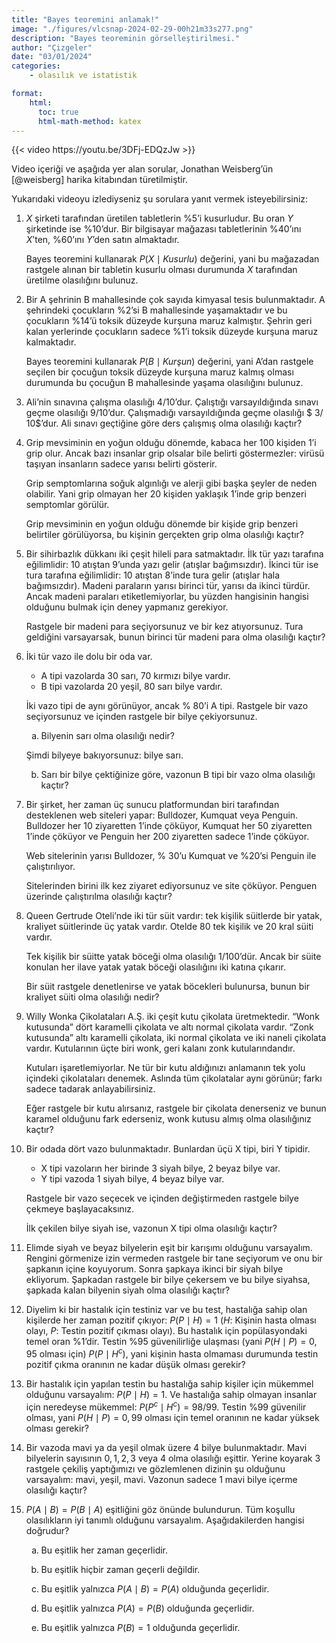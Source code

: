 ```yaml
---
title: "Bayes teoremini anlamak!"
image: "./figures/vlcsnap-2024-02-29-00h21m33s277.png"
description: "Bayes teoreminin görselleştirilmesi."
author: "Çizgeler"
date: "03/01/2024"
categories:
    - olasılık ve istatistik

format: 
    html:
      toc: true
      html-math-method: katex        
---
```


{{< video https://youtu.be/3DFj-EDQzJw >}}

:::{.callout-note}
Video içeriği ve aşağıda yer alan sorular, Jonathan Weisberg'ün [@weisberg] harika kitabından türetilmiştir.
:::



Yukarıdaki videoyu izlediyseniz şu sorulara yanıt vermek isteyebilirsiniz:


#. $X$ şirketi tarafından üretilen tabletlerin $\%5$'i kusurludur. Bu oran $Y$ şirketinde ise $\%10$'dur. Bir bilgisayar mağazası tabletlerinin $\%40$'ını $X$'ten, $\%60$'ını $Y$'den satın almaktadır.

    Bayes teoremini kullanarak $P(X \mid Kusurlu)$ değerini, yani bu mağazadan rastgele alınan bir tabletin kusurlu olması durumunda $X$ tarafından üretilme olasılığını bulunuz.

2. Bir A şehrinin B mahallesinde çok sayıda kimyasal tesis bulunmaktadır. A şehrindeki çocukların $\%2$'si B mahallesinde yaşamaktadır ve bu çocukların $\%14$'ü toksik düzeyde kurşuna maruz kalmıştır. Şehrin geri kalan yerlerinde çocukların sadece $\%1$'i toksik düzeyde kurşuna maruz kalmaktadır. 

    Bayes teoremini kullanarak $P(B \mid \textit{Kurşun})$ değerini, yani A'dan rastgele seçilen bir çocuğun toksik düzeyde kurşuna maruz kalmış olması durumunda bu çocuğun B mahallesinde yaşama olasılığını bulunuz.

3. Ali'nin sınavına çalışma olasılığı $4 / 10$'dur. Çalıştığı varsayıldığında sınavı geçme olasılığı $9 / 10$'dur. Çalışmadığı varsayıldığında geçme olasılığı $ 3/ 10$'dur. Ali sınavı geçtiğine göre ders çalışmış olma olasılığı kaçtır?

4. Grip mevsiminin en yoğun olduğu dönemde, kabaca her 100 kişiden 1'i grip olur. Ancak bazı insanlar grip olsalar bile belirti göstermezler: virüsü taşıyan insanların sadece yarısı belirti gösterir.

    Grip semptomlarına soğuk algınlığı ve alerji gibi başka şeyler de neden olabilir. Yani grip olmayan her 20 kişiden yaklaşık 1'inde grip benzeri semptomlar görülür.

    Grip mevsiminin en yoğun olduğu dönemde bir kişide grip benzeri belirtiler görülüyorsa, bu kişinin gerçekten grip olma olasılığı kaçtır?

5. Bir sihirbazlık dükkanı iki çeşit hileli para satmaktadır. İlk tür yazı tarafına eğilimlidir: 10 atıştan 9'unda yazı gelir (atışlar bağımsızdır). İkinci tür ise tura tarafına eğilimlidir: 10 atıştan 8'inde tura gelir (atışlar hala bağımsızdır). Madeni paraların yarısı birinci tür, yarısı da ikinci türdür. Ancak madeni paraları etiketlemiyorlar, bu yüzden hangisinin hangisi olduğunu bulmak için deney yapmanız gerekiyor.

    Rastgele bir madeni para seçiyorsunuz ve bir kez atıyorsunuz. Tura geldiğini varsayarsak, bunun birinci tür madeni para olma olasılığı kaçtır?
6. İki tür vazo ile dolu bir oda var.

    - A tipi vazolarda 30 sarı, 70 kırmızı bilye vardır.
    - B tipi vazolarda 20 yeşil, 80 sarı bilye vardır.

    İki vazo tipi de aynı görünüyor, ancak  \% 80'i A tipi. Rastgele bir vazo seçiyorsunuz ve içinden rastgele bir bilye çekiyorsunuz.

    a. Bilyenin sarı olma olasılığı nedir?

    Şimdi bilyeye bakıyorsunuz: bilye sarı.
    b. Sarı bir bilye çektiğinize göre, vazonun B tipi bir vazo olma olasılığı kaçtır?


8. Bir şirket, her zaman üç sunucu platformundan biri tarafından desteklenen web siteleri yapar: Bulldozer, Kumquat veya Penguin. Bulldozer her 10 ziyaretten 1'inde çöküyor, Kumquat her 50 ziyaretten 1'inde çöküyor ve Penguin her 200 ziyaretten sadece 1'inde çöküyor.

    Web sitelerinin yarısı Bulldozer, \% 30'u Kumquat ve \%20'si Penguin ile çalıştırılıyor.

    Sitelerinden birini ilk kez ziyaret ediyorsunuz ve site çöküyor. Penguen üzerinde çalıştırılma olasılığı kaçtır?



10. Queen Gertrude Oteli'nde iki tür süit vardır: tek kişilik süitlerde bir yatak, kraliyet süitlerinde üç yatak vardır. Otelde 80 tek kişilik ve 20 kral süiti vardır.

    Tek kişilik bir süitte yatak böceği olma olasılığı $1 /100$'dür. Ancak bir süite konulan her ilave yatak yatak böceği olasılığını iki katına çıkarır.

    Bir süit rastgele denetlenirse ve yatak böcekleri bulunursa, bunun bir kraliyet süiti olma olasılığı nedir?

11. Willy Wonka Çikolataları A.Ş. iki çeşit kutu çikolata üretmektedir. "Wonk kutusunda" dört karamelli çikolata ve altı normal çikolata vardır. "Zonk kutusunda" altı karamelli çikolata, iki normal çikolata ve iki naneli çikolata vardır. Kutularının üçte biri wonk, geri kalanı zonk kutularındandır.

    Kutuları işaretlemiyorlar. Ne tür bir kutu aldığınızı anlamanın tek yolu içindeki çikolataları denemek. Aslında tüm çikolatalar aynı görünür; farkı sadece tadarak anlayabilirsiniz.

    Eğer rastgele bir kutu alırsanız, rastgele bir çikolata denerseniz ve bunun karamel olduğunu fark ederseniz, wonk kutusu almış olma olasılığınız kaçtır?


12. Bir odada dört vazo bulunmaktadır. Bunlardan üçü X tipi, biri Y tipidir.

    - X tipi vazoların her birinde 3 siyah bilye, 2 beyaz bilye var.
    - Y tipi vazoda 1 siyah bilye, 4 beyaz bilye var.

    Rastgele bir vazo seçecek ve içinden değiştirmeden rastgele bilye çekmeye başlayacaksınız.

    İlk çekilen bilye siyah ise, vazonun X tipi olma olasılığı kaçtır?

13. Elimde siyah ve beyaz bilyelerin eşit bir karışımı olduğunu varsayalım. Rengini görmenize izin vermeden rastgele bir tane seçiyorum ve onu bir şapkanın içine koyuyorum. Sonra şapkaya ikinci bir siyah bilye ekliyorum. Şapkadan rastgele bir bilye çekersem ve bu bilye siyahsa, şapkada kalan bilyenin siyah olma olasılığı kaçtır?

14. Diyelim ki bir hastalık için testiniz var ve bu test, hastalığa sahip olan kişilerde her zaman pozitif çıkıyor: $P(P \mid H)=1$ ($H$: Kişinin hasta olması olayı, $P$: Testin pozitif çıkması olayı). Bu hastalık için popülasyondaki temel oran \%1'dir. Testin \%95 güvenilirliğe ulaşması (yani $P(H \mid P)=0,95$ olması için) $P(P \mid H^c)$, yani kişinin hasta olmaması durumunda testin pozitif çıkma oranının ne kadar düşük olması gerekir?

15. Bir hastalık için yapılan testin bu hastalığa sahip kişiler için mükemmel olduğunu varsayalım: $P(P \mid H)=1$. Ve hastalığa sahip olmayan insanlar için neredeyse mükemmel: $P(P^c \mid H^c)=98 / 99$. Testin \%99 güvenilir olması, yani $P(H \mid P)=0,99$ olması için temel oranının ne kadar yüksek olması gerekir?

16. Bir vazoda mavi ya da yeşil olmak üzere 4 bilye bulunmaktadır. Mavi bilyelerin sayısının $0,1,2,3$ veya $4$ olma olasılığı eşittir. Yerine koyarak 3 rastgele çekiliş yaptığımızı ve gözlemlenen dizinin şu olduğunu varsayalım: mavi, yeşil, mavi. Vazonun sadece 1 mavi bilye içerme olasılığı kaçtır?

17. $P(A \mid B)=P(B \mid A)$ eşitliğini göz önünde bulundurun. Tüm koşullu olasılıkların iyi tanımlı olduğunu varsayalım. Aşağıdakilerden hangisi doğrudur?

    a. Bu eşitlik her zaman geçerlidir.

    b. Bu eşitlik hiçbir zaman geçerli değildir.

    c. Bu eşitlik yalnızca $P(A \mid B)=P(A)$ olduğunda  geçerlidir.

    d. Bu eşitlik yalnızca $P(A)=P(B)$ olduğunda geçerlidir.

    e. Bu eşitlik yalnızca $P(B)=1$ olduğunda geçerlidir.







